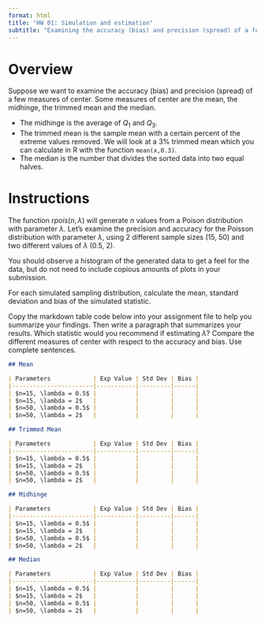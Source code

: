 ```yaml
---
format: html
title: "HW 01: Simulation and estimation"
subtitle: "Examining the accuracy (bias) and precision (spread) of a few measures of center."
---
```


# Overview

Suppose we want to examine the accuracy (bias) and precision (spread) of a few measures of center. Some measures of center are the mean, the midhinge, the trimmed mean and the median.

-   The midhinge is the average of $Q_{1}$ and $Q_{3}$.
-   The trimmed mean is the sample mean with a certain percent of the extreme values removed. We will look at a 3% trimmed mean which you can calculate in R with the function `mean(x,0.3)`.
-   The median is the number that divides the sorted data into two equal halves.


# Instructions

[The function $rpois(n,\lambda)$ will generate $n$ values from a Poison distribution with parameter $\lambda$.]{.aside}
Let's examine the precision and accuracy for the Poisson distribution with parameter $\lambda$, using 2 different sample sizes (15, 50) and two different values of $\lambda$ (0.5, 2).

You should observe a histogram of the generated data to get a feel for the data, but do not need to include copious amounts of plots in your submission. 

For each simulated sampling distribution, calculate the mean, standard deviation and bias of the simulated statistic. 

Copy the markdown table code below into your assignment file to help you summarize your findings. Then write a paragraph that summarizes your results. Which statistic would you recommend if estimating $\lambda$? Compare the different measures of center with respect to the accuracy and bias. Use complete sentences.

```md
## Mean

| Parameters            | Exp Value | Std Dev | Bias |
|-----------------------|-----------|---------|------|
| $n=15, \lambda = 0.5$ |           |         |      |
| $n=15, \lambda = 2$   |           |         |      |
| $n=50, \lambda = 0.5$ |           |         |      |
| $n=50, \lambda = 2$   |           |         |      |

## Trimmed Mean

| Parameters            | Exp Value | Std Dev | Bias |
|-----------------------|-----------|---------|------|
| $n=15, \lambda = 0.5$ |           |         |      |
| $n=15, \lambda = 2$   |           |         |      |
| $n=50, \lambda = 0.5$ |           |         |      |
| $n=50, \lambda = 2$   |           |         |      |

## Midhinge

| Parameters            | Exp Value | Std Dev | Bias |
|-----------------------|-----------|---------|------|
| $n=15, \lambda = 0.5$ |           |         |      |
| $n=15, \lambda = 2$   |           |         |      |
| $n=50, \lambda = 0.5$ |           |         |      |
| $n=50, \lambda = 2$   |           |         |      |

## Median

| Parameters            | Exp Value | Std Dev | Bias |
|-----------------------|-----------|---------|------|
| $n=15, \lambda = 0.5$ |           |         |      |
| $n=15, \lambda = 2$   |           |         |      |
| $n=50, \lambda = 0.5$ |           |         |      |
| $n=50, \lambda = 2$   |           |         |      |
```
